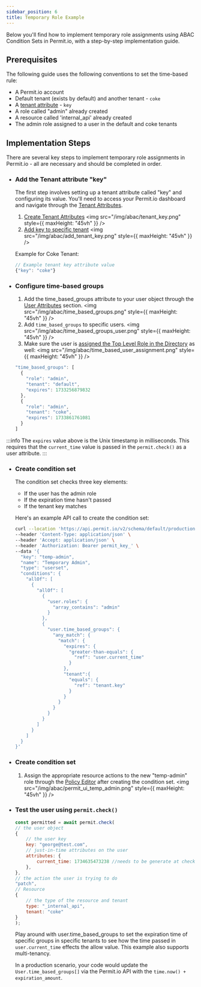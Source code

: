 ```yaml
---
sidebar_position: 6
title: Temporary Role Example
---
```


Below you'll find how to implement temporary role assignments using ABAC Condition Sets in Permit.io, with a step-by-step implementation guide.

## Prerequisites

The following guide uses the following conventions to set the time-based rule:
- A Permit.io account
- Default tenant (exists by default) and another tenant - `coke`
- A [tenant attribute](https://api.permit.io/v2/redoc#tag/Tenants/operation/create_tenant) - `key`
- A role called "admin" already created 
- A resource called 'internal_api' already created
- The admin role assigned to a user in the default and coke tenants

## Implementation Steps

There are several key steps to implement temporary role assignments in Permit.io - all are necessary and should be completed in order.

- ### Add the Tenant attribute "key"

  The first step involves setting up a tenant attribute called "key" and configuring its value.
  You'll need to access your Permit.io dashboard and navigate through the [Tenant Attributes](https://app.permit.io/user-management/tenant-settings/tenant-attributes).
  1. [Create Tenant Attributes](https://app.permit.io/user-management/tenant-settings/tenant-attributes)
      <img src="/img/abac/tenant_key.png" style={{ maxHeight: "45vh" }} />
  1. [Add key to specific tenant](https://app.permit.io/user-management/tenant-settings/manage-tenants)
    <img src="/img/abac/add_tenant_key.png" style={{ maxHeight: "45vh" }} />
  
  Example for Coke Tenant:
  ```javascript
  // Example tenant key attribute value
  {"key": "coke"}
  ```

- ### Configure time-based groups

  1. Add the time_based_groups attribute to your user object through the [User Attributes](https://app.permit.io/user-management/tenant-settings/user-attributes) section.
    <img src="/img/abac/time_based_groups.png" style={{ maxHeight: "45vh" }} />
  1. Add `time_based_groups` to specific users.
    <img src="/img/abac/time_based_groups_user.png" style={{ maxHeight: "45vh" }} />
  1. Make sure the user is [assigned the Top Level Role in the Directory](https://app.permit.io/user-management) as well:
    <img src="/img/abac/time_based_user_assignment.png" style={{ maxHeight: "45vh" }} />


  ```javascript
  "time_based_groups": [
    {
      "role": "admin",
      "tenant": "default",
      "expires": 1733256879832
    },
    {
      "role": "admin",
      "tenant": "coke",
      "expires": 1733861761081
    }
  ]
  ```
:::info
The `expires` value above is the Unix timestamp in milliseconds. This requires that the `current_time` value is passed in the `permit.check()` as a user attribute.
:::


- ### Create condition set

  The condition set checks three key elements:
  - If the user has the admin role
  - If the expiration time hasn't passed
  - If the tenant key matches

  Here's an example API call to create the condition set:
  ```bash
  curl --location 'https://api.permit.io/v2/schema/default/production/condition_sets' \
  --header 'Content-Type: application/json' \
  --header 'Accept: application/json' \
  --header 'Authorization: Bearer permit_key_' \
  --data '{
    "key": "temp-admin",
    "name": "Temporary Admin",
    "type": "userset",
    "conditions": {
      "allOf": [
        {
          "allOf": [
            {
              "user.roles": {
                "array_contains": "admin"
              }
            },
            {
              "user.time_based_groups": {
                "any_match": {
                  "match": {
                    "expires": {
                      "greater-than-equals": {
                        "ref": "user.current_time"
                      }
                    },
                    "tenant":{
                      "equals": {
                        "ref": "tenant.key"
                      }
                    }
                  }
                }
              }
            }
          ]
        }
      ]
    }
  }'
  ```

- ### Create condition set
    1. Assign the appropriate resource actions to the new "temp-admin" role through the [Policy Editor](https://app.permit.io/policy-editor) after creating the condition set.
        <img src="/img/abac/permit_ui_temp_admin.png" style={{ maxHeight: "45vh" }} />

- ### Test the user using `permit.check()`
    ```javascript
    const permitted = await permit.check(
    // the user object
    {
        // the user key
        key: "george@test.com",
        // just-in-time attributes on the user
        attributes: {
            current_time: 1734635473238 //needs to be generate at check time
        },
    },
    // the action the user is trying to do
    "patch",
    // Resource
    {
        // the type of the resource and tenant
        type: "_internal_api",
        tenant: "coke"
    }
    );
    ```
    
    Play around with user.time_based_groups to set the expiration time of specific groups in specific tenants to see how the time passed in `user.current_time` effects the allow value. This example also supports multi-tenancy.
    
    In a production scenario, your code would update the `User.time_based_groups[]` via the Permit.io API with the `time.now() + expiration_amount`.